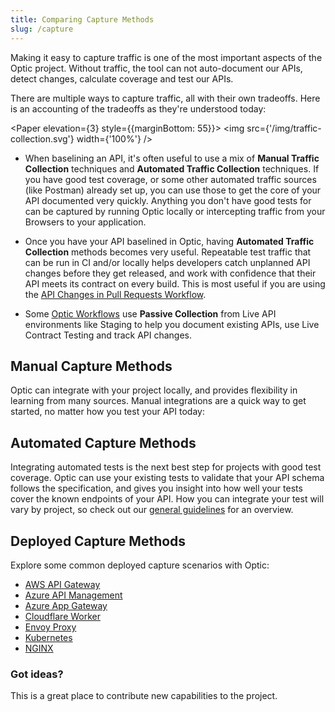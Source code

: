 ```yaml
---
title: Comparing Capture Methods
slug: /capture
---
```



Making it easy to capture traffic is one of the most important aspects of the Optic project. Without traffic, the tool can not auto-document our APIs, detect changes, calculate coverage and test our APIs.

There are multiple ways to capture traffic, all with their own tradeoffs. Here is an accounting of the tradeoffs as they're understood today:

<Paper elevation={3} style={{marginBottom: 55}}>
  <img src={'/img/traffic-collection.svg'} width={'100%'} />
</Paper>

- When baselining an API, it's often useful to use a mix of **Manual Traffic Collection** techniques and **Automated Traffic Collection** techniques. If you have good test coverage, or some other automated traffic sources (like Postman) already set up, you can use those to get the core of your API documented very quickly. Anything you don't have good tests for can be captured by running Optic locally or intercepting traffic from your Browsers to your application.

- Once you have your API baselined in Optic, having **Automated Traffic Collection** methods becomes very useful. Repeatable test traffic that can be run in CI and/or locally helps developers catch unplanned API changes before they get released, and work with confidence that their API meets its contract on every build. This is most useful if you are using the [API Changes in Pull Requests Workflow](/workflows/apis-in-pull-requests).

- Some [Optic Workflows](/workflows) use **Passive Collection** from Live API environments like Staging to help you document existing APIs, use Live Contract Testing and track API changes.


## Manual Capture Methods

Optic can integrate with your project locally, and provides flexibility in learning from many sources. Manual integrations are a quick way to get started, no matter how you test your API today:

  <ShowAllFrameworks/>

## Automated Capture Methods

Integrating automated tests is the next best step for projects with good test coverage. Optic can use your existing tests to validate that your API schema follows the specification, and gives you insight into how well your tests cover the known endpoints of your API. How you can integrate your test will vary by project, so check out our [general guidelines](/tools/general-guidelines) for an overview.

## Deployed Capture Methods

<Beta />

Explore some common deployed capture scenarios with Optic:

- [AWS API Gateway]('reference/real-environments/aws-api-gateway')
- [Azure API Management]('reference/real-environments/azure-api-management')
- [Azure App Gateway]('reference/real-environments/azure-app-gateway')
- [Cloudflare Worker]('reference/real-environments/cloudflare-worker')
- [Envoy Proxy]('reference/real-environments/envoy-proxy')
- [Kubernetes]('reference/real-environments/kubernetes')
- [NGINX]('reference/real-environments/nginx')

### Got ideas?

This is a great place to contribute new capabilities to the project.
